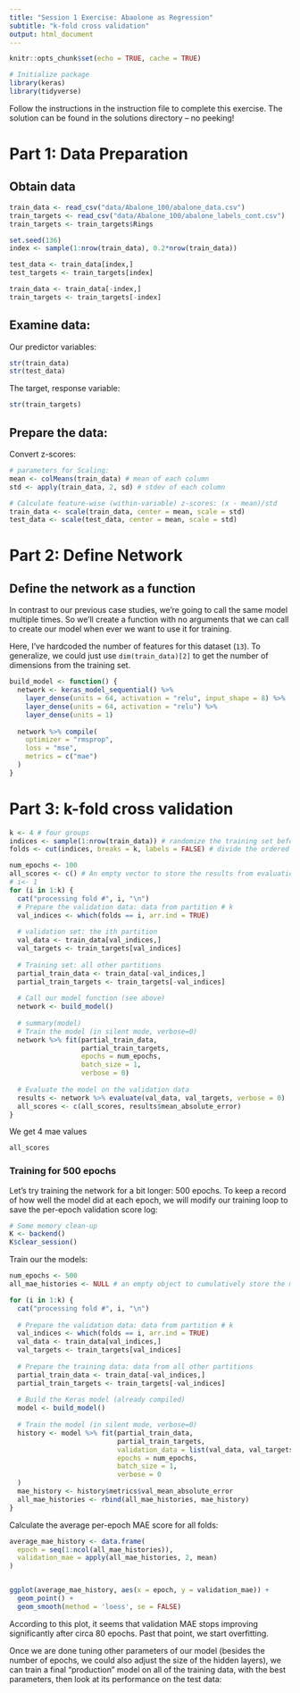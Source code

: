 ```yaml
---
title: "Session 1 Exercise: Abaolone as Regression"
subtitle: "k-fold cross validation"
output: html_document
---
```


```r
knitr::opts_chunk$set(echo = TRUE, cache = TRUE)

# Initialize package
library(keras)
library(tidyverse)
```

Follow the instructions in the instruction file to complete this exercise. The solution can be found in the solutions directory -- no peeking!

# Part 1: Data Preparation

## Obtain data

```r

train_data <- read_csv("data/Abalone_100/abalone_data.csv")
train_targets <- read_csv("data/Abalone_100/abalone_labels_cont.csv")
train_targets <- train_targets$Rings

set.seed(136)
index <- sample(1:nrow(train_data), 0.2*nrow(train_data))

test_data <- train_data[index,]
test_targets <- train_targets[index]

train_data <- train_data[-index,]
train_targets <- train_targets[-index]

```

## Examine data:

Our predictor variables:

```r
str(train_data)
str(test_data)
```

The target, response variable:

```r
str(train_targets)
```

## Prepare the data:

Convert z-scores:


```r
# parameters for Scaling:
mean <- colMeans(train_data) # mean of each column
std <- apply(train_data, 2, sd) # stdev of each column

# Calculate feature-wise (within-variable) z-scores: (x - mean)/std
train_data <- scale(train_data, center = mean, scale = std)
test_data <- scale(test_data, center = mean, scale = std)
```

# Part 2: Define Network


## Define the network as a function

In contrast to our previous case studies, we're going to call the same model multiple times. So we'll create a function with no arguments that we can call to create our model when ever we want to use it for training. 

Here, I've hardcoded the number of features for this dataset (`13`). To generalize, we could just use `dim(train_data)[2]` to get the number of dimensions from the training set.  

```r
build_model <- function() {
  network <- keras_model_sequential() %>% 
    layer_dense(units = 64, activation = "relu", input_shape = 8) %>% 
    layer_dense(units = 64, activation = "relu") %>% 
    layer_dense(units = 1) 
    
  network %>% compile(
    optimizer = "rmsprop", 
    loss = "mse", 
    metrics = c("mae")
  )
}
```

# Part 3: k-fold cross validation

```r
k <- 4 # four groups
indices <- sample(1:nrow(train_data)) # randomize the training set before splitting for k-fold cross validation:
folds <- cut(indices, breaks = k, labels = FALSE) # divide the ordered indices into k intervals, labelled 1:k.
```

```r
num_epochs <- 100
all_scores <- c() # An empty vector to store the results from evaluation
# i<- 1
for (i in 1:k) {
  cat("processing fold #", i, "\n")
  # Prepare the validation data: data from partition # k
  val_indices <- which(folds == i, arr.ind = TRUE) 
  
  # validation set: the ith partition
  val_data <- train_data[val_indices,]
  val_targets <- train_targets[val_indices]
  
  # Training set: all other partitions
  partial_train_data <- train_data[-val_indices,]
  partial_train_targets <- train_targets[-val_indices]
  
  # Call our model function (see above)
  network <- build_model()
  
  # summary(model)
  # Train the model (in silent mode, verbose=0)
  network %>% fit(partial_train_data,
                  partial_train_targets,
                  epochs = num_epochs,
                  batch_size = 1,
                  verbose = 0)
                
  # Evaluate the model on the validation data
  results <- network %>% evaluate(val_data, val_targets, verbose = 0)
  all_scores <- c(all_scores, results$mean_absolute_error)
}  
```

We get 4 mae values

```r
all_scores
```

### Training for 500 epochs

Let's try training the network for a bit longer: 500 epochs. To keep a record of how well the model did at each epoch, we will modify our training loop to save the per-epoch validation score log:

```r
# Some memory clean-up
K <- backend()
K$clear_session()
```

Train our the models:

```r
num_epochs <- 500
all_mae_histories <- NULL # an empty object to cumulatively store the model metrics

for (i in 1:k) {
  cat("processing fold #", i, "\n")
  
  # Prepare the validation data: data from partition # k
  val_indices <- which(folds == i, arr.ind = TRUE)
  val_data <- train_data[val_indices,]
  val_targets <- train_targets[val_indices]
  
  # Prepare the training data: data from all other partitions
  partial_train_data <- train_data[-val_indices,]
  partial_train_targets <- train_targets[-val_indices]
  
  # Build the Keras model (already compiled)
  model <- build_model()
  
  # Train the model (in silent mode, verbose=0)
  history <- model %>% fit(partial_train_data, 
                           partial_train_targets,
                           validation_data = list(val_data, val_targets),
                           epochs = num_epochs, 
                           batch_size = 1, 
                           verbose = 0
  )
  mae_history <- history$metrics$val_mean_absolute_error
  all_mae_histories <- rbind(all_mae_histories, mae_history)
}
```

Calculate the average per-epoch MAE score for all folds:

```r
average_mae_history <- data.frame(
  epoch = seq(1:ncol(all_mae_histories)),
  validation_mae = apply(all_mae_histories, 2, mean)
)


ggplot(average_mae_history, aes(x = epoch, y = validation_mae)) + 
  geom_point() + 
  geom_smooth(method = 'loess', se = FALSE)
```

According to this plot, it seems that validation MAE stops improving significantly after circa 80 epochs. Past that point, we start overfitting.

Once we are done tuning other parameters of our model (besides the number of epochs, we could also adjust the size of the hidden layers), we can train a final "production" model on all of the training data, with the best parameters, then look at its performance on the test data: